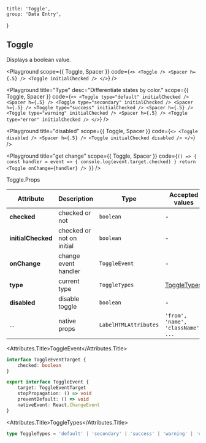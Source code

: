 
	title: 'Toggle',
	group: 'Data Entry',
}

## Toggle

Displays a boolean value.

<Playground
	scope={{ Toggle, Spacer }}
	code={`
<>
  <Toggle />
  <Spacer h={.5} />
  <Toggle initialChecked />
</>
`}
/>

<Playground
	title="Type"
	desc="Differentiate states by color."
	scope={{ Toggle, Spacer }}
	code={`
<>
  <Toggle type="default" initialChecked />
  <Spacer h={.5} />
  <Toggle type="secondary" initialChecked />
  <Spacer h={.5} />
  <Toggle type="success" initialChecked />
  <Spacer h={.5} />
  <Toggle type="warning" initialChecked />
  <Spacer h={.5} />
  <Toggle type="error" initialChecked />
</>
`}
/>

<Playground
	title="disabled"
	scope={{ Toggle, Spacer }}
	code={`
<>
  <Toggle disabled />
  <Spacer h={.5} />
  <Toggle initialChecked disabled />
</>
`}
/>

<Playground
	title="get change"
	scope={{ Toggle, Spacer }}
	code={`
() => {
  const handler = event => {
    console.log(event.target.checked)
  }
  return <Toggle onChange={handler} />
}
`}
/>

<Attributes edit="/pages/en-us/components/toggle.mdx">
<Attributes.Title>Toggle.Props</Attributes.Title>

| Attribute          | Description               | Type                  | Accepted values                    | Default   |
| ------------------ | ------------------------- | --------------------- | ---------------------------------- | --------- |
| **checked**        | checked or not            | `boolean`             | -                                  | -         |
| **initialChecked** | checked or not on initial | `boolean`             | -                                  | `false`   |
| **onChange**       | change event handler      | `ToggleEvent`         | -                                  | -         |
| **type**           | current type              | `ToggleTypes`         | [ToggleTypes](#toggletypes)        | `default` |
| **disabled**       | disable toggle            | `boolean`             | -                                  | `false`   |
| ...                | native props              | `LabelHTMLAttributes` | `'from', 'name', 'className', ...` | -         |

<Attributes.Title>ToggleEvent</Attributes.Title>

```ts
interface ToggleEventTarget {
	checked: boolean
}

export interface ToggleEvent {
	target: ToggleEventTarget
	stopPropagation: () => void
	preventDefault: () => void
	nativeEvent: React.ChangeEvent
}
```

<Attributes.Title>ToggleTypes</Attributes.Title>

```ts
type ToggleTypes = 'default' | 'secondary' | 'success' | 'warning' | 'error'
```

</Attributes>

